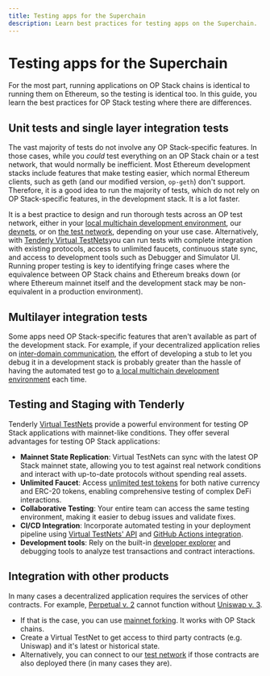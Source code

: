 ```yaml
---
title: Testing apps for the Superchain
description: Learn best practices for testing apps on the Superchain.
---
```


# Testing apps for the Superchain

For the most part, running applications on OP Stack chains is identical to running them on Ethereum, so the testing is identical too.
In this guide, you learn the best practices for OP Stack testing where there are differences.

## Unit tests and single layer integration tests

The vast majority of tests do not involve any OP Stack-specific features.
In those cases, while you *could* test everything on an OP Stack chain or a test network, that would normally be inefficient.
Most Ethereum development stacks include features that make testing easier, which normal Ethereum clients, such as geth (and our modified version, `op-geth`) don't support.
Therefore, it is a good idea to run the majority of tests, which do not rely on OP Stack-specific features, in the development stack.
It is a lot faster.

It is a best practice to design and run thorough tests across an OP test network, either in your [local multichain development environment](/app-developers/tools/supersim), our [devnets](/stack/public-devnets), or on [the test network](/superchain/networks#op-sepolia), depending on your use case. Alternatively, with [Tenderly Virtual TestNets](https://docs.tenderly.co/virtual-testnets?mtm_campaign=ext-docs&mtm_kwd=optimism)you can run tests with complete integration with existing protocols, access to unlimited faucets, continuous state sync, and access to development tools such as Debugger and Simulator UI.
Running proper testing is key to identifying fringe cases where the equivalence between OP Stack chains and Ethereum breaks down (or where Ethereum mainnet itself and the development stack may be non-equivalent in a production environment).

## Multilayer integration tests

Some apps need OP Stack-specific features that aren't available as part of the development stack.
For example, if your decentralized application relies on [inter-domain communication](/app-developers/bridging/messaging), the effort of developing a stub to let you debug it in a development stack is probably greater than the hassle of having the automated test go to [a local multichain development environment](/app-developers/tools/supersim) each time.

## Testing and Staging with Tenderly

Tenderly [Virtual TestNets](https://docs.tenderly.co/virtual-testnets?mtm_campaign=ext-docs&mtm_kwd=optimism) provide a powerful environment for testing OP Stack applications with mainnet-like conditions. They offer several advantages for testing OP Stack applications:

*   **Mainnet State Replication**: Virtual TestNets can sync with the latest OP Stack mainnet state, allowing you to test against real network conditions and interact with up-to-date protocols without spending real assets.
*   **Unlimited Faucet**: Access [unlimited test tokens](https://docs.tenderly.co/virtual-testnets/unlimited-faucet?mtm_campaign=ext-docs&mtm_kwd=optimism) for both native currency and ERC-20 tokens, enabling comprehensive testing of complex DeFi interactions.
*   **Collaborative Testing**: Your entire team can access the same testing environment, making it easier to debug issues and validate fixes.
*   **CI/CD Integration**: Incorporate automated testing in your deployment pipeline using [Virtual TestNets' API](https://docs.tenderly.co/reference/api#/operations/createAlert?mtm_campaign=ext-docs&mtm_kwd=optimism) and [GitHub Actions integration](https://docs.tenderly.co/virtual-testnets/ci-cd/github-actions-foundry?mtm_campaign=ext-docs&mtm_kwd=optimism).
*   **Development tools**: Rely on the built-in [developer explorer](https://docs.tenderly.co/developer-explorer?mtm_campaign=ext-docs&mtm_kwd=optimism) and debugging tools to analyze test transactions and contract interactions.

## Integration with other products

In many cases a decentralized application requires the services of other contracts.
For example, [Perpetual v. 2](https://docs.perp.com/docs/guides/integration-guide) cannot function without [Uniswap v. 3](https://uniswap.org/blog/uniswap-v3).

*   If that is the case, you can use [mainnet forking](/app-developers/tutorials/supersim/reference/fork). It works with OP Stack chains.
*   Create a Virtual TestNet to get access to third party contracts (e.g. Uniswap) and it's latest or historical state.
*   Alternatively, you can connect to our [test network](/superchain/networks#op-sepolia) if those contracts are also deployed there (in many cases they are).
